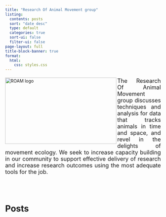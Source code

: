 ```yaml
---
title: "Research Of Animal Movement group"
listing:
  contents: posts
  sort: "date desc"
  type: default
  categories: true
  sort-ui: false
  filter-ui: false
page-layout: full
title-block-banner: true
format:
  html:
    css: styles.css
---
```


<div>
  <img src="src/roam_logo.JPG" align="left"  alt="ROAM logo" width = "360" height = "214" >
  <p style="font-size:18px;" align="justify">
      
        The Research Of Animal Movement group discusses techniques and analysis for data that tracks animals in time and space, 
      and revel in the delights of movement ecology. We seek to increase capacity building in our community to support effective 
      delivery of research and increase research outcomes using the most adequate tools for the job.
  </p>
</div>

<br></br>

<h1>Posts</h1>